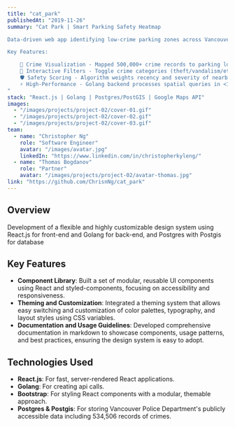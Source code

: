 ```yaml
---
title: "cat_park"
publishedAt: "2019-11-26"
summary: "Cat Park | Smart Parking Safety Heatmap

Data-driven web app identifying low-crime parking zones across Vancouver

Key Features:

    📍 Crime Visualization - Mapped 500,000+ crime records to parking locations using PostGIS
    🚗 Interactive Filters - Toggle crime categories (theft/vandalism/etc.) in real-time
    🛡️ Safety Scoring - Algorithm weights recency and severity of nearby incidents
    ⚡ High-Performance - Golang backend processes spatial queries in <100ms
"
stack: "React.js | Golang | Postgres/PostGIS | Google Maps API"
images:
  - "/images/projects/project-02/cover-01.gif"
  - "/images/projects/project-02/cover-02.gif"
  - "/images/projects/project-02/cover-03.gif"
team:
  - name: "Christopher Ng"
    role: "Software Engineer"
    avatar: "/images/avatar.jpg"
    linkedIn: "https://www.linkedin.com/in/christopherkyleng/"
  - name: "Thomas Bogdanov"
    role: "Partner"
    avatar: "/images/projects/project-02/avatar-thomas.jpg"
link: "https://github.com/ChrisnNg/cat_park"
---
```


## Overview

Development of a flexible and highly customizable design system using React.js for front-end and Golang for back-end, and Postgres with Postgis for database

## Key Features

- **Component Library**: Built a set of modular, reusable UI components using React and styled-components, focusing on accessibility and responsiveness.
- **Theming and Customization**: Integrated a theming system that allows easy switching and customization of color palettes, typography, and layout styles using CSS variables.
- **Documentation and Usage Guidelines**: Developed comprehensive documentation in markdown to showcase components, usage patterns, and best practices, ensuring the design system is easy to adopt.

## Technologies Used

- **React.js**: For fast, server-rendered React applications.
- **Golang**: For creating api calls.
- **Bootstrap**: For styling React components with a modular, themable approach.
- **Postgres & Postgis**: For storing Vancouver Police Department's publicly accessible data including 534,506 records of crimes.
